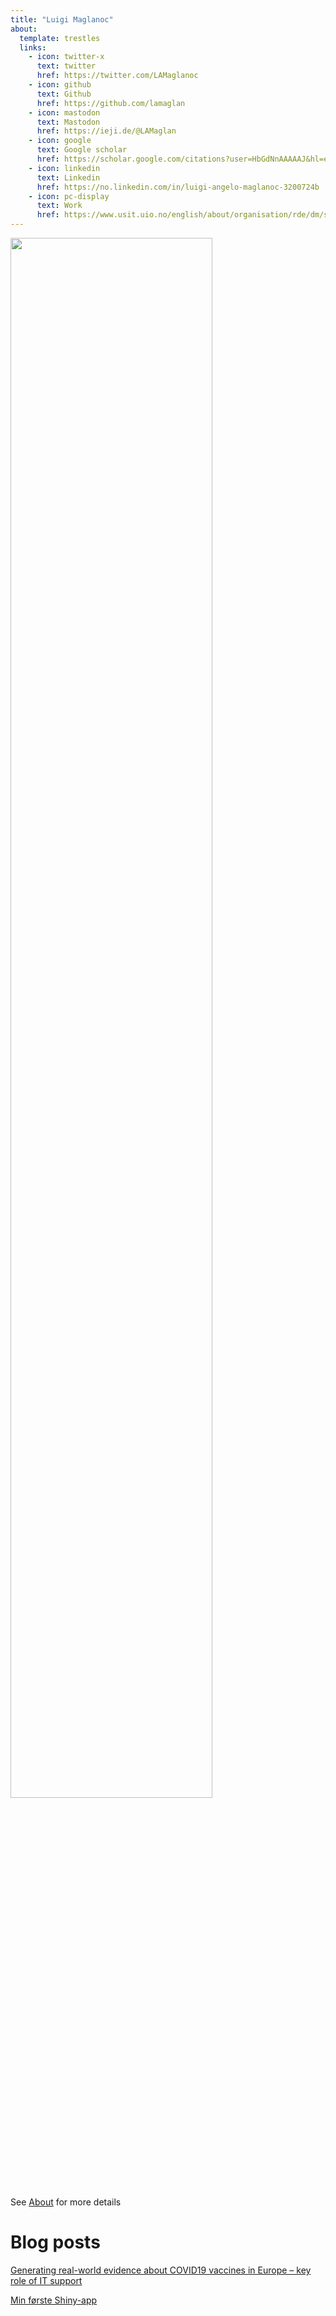 ```yaml
---
title: "Luigi Maglanoc"
about:
  template: trestles
  links:
    - icon: twitter-x
      text: twitter
      href: https://twitter.com/LAMaglanoc
    - icon: github
      text: Github
      href: https://github.com/lamaglan
    - icon: mastodon
      text: Mastodon
      href: https://ieji.de/@LAMaglan
    - icon: google
      text: Google scholar
      href: https://scholar.google.com/citations?user=HbGdNnAAAAAJ&hl=en
    - icon: linkedin
      text: Linkedin
      href: https://no.linkedin.com/in/luigi-angelo-maglanoc-3200724b
    - icon: pc-display
      text: Work
      href: https://www.usit.uio.no/english/about/organisation/rde/dm/staff/luigiam/index.html
---
```


![](images/luigi-1558026_1280.jpg){width=80%}

See [About](about.html) for more details 

# Blog posts
[Generating real-world evidence about COVID19 vaccines in Europe – key role of IT support](https://www.usit.uio.no/om/organisasjon/ffu/dht/aktiviteter/task/task-bloggen/vac4eu.html)

[Min første Shiny-app](https://www.usit.uio.no/om/organisasjon/ffu/dht/aktiviteter/task/task-bloggen/innblikk-i-r-shiny.html)




